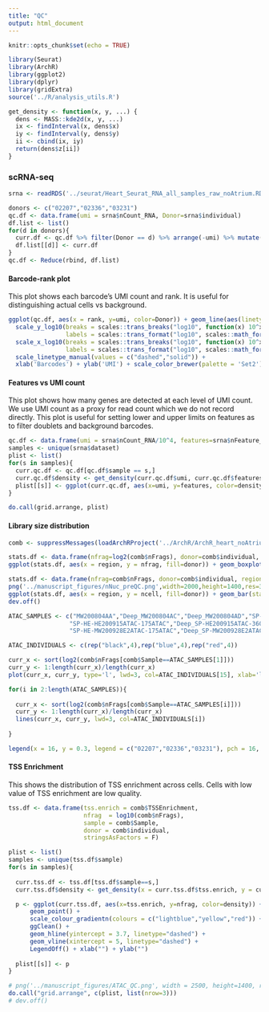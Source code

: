 ```yaml
---
title: "QC"
output: html_document
---
```


```r
knitr::opts_chunk$set(echo = TRUE)

library(Seurat)
library(ArchR)
library(ggplot2)
library(dplyr)
library(gridExtra)
source('../R/analysis_utils.R')
```

```r
get_density <- function(x, y, ...) {
  dens <- MASS::kde2d(x, y, ...)
  ix <- findInterval(x, dens$x)
  iy <- findInterval(y, dens$y)
  ii <- cbind(ix, iy)
  return(dens$z[ii])
}
```


### scRNA-seq

```r
srna <- readRDS('../seurat/Heart_Seurat_RNA_all_samples_raw_noAtrium.RDS')
```

```r
donors <- c("02207","02336","03231")
qc.df <- data.frame(umi = srna$nCount_RNA, Donor=srna$individual)
df.list <- list()
for(d in donors){
  curr.df <- qc.df %>% filter(Donor == d) %>% arrange(-umi) %>% mutate(rank = 1:nrow(.)) %>% mutate(Type=ifelse(umi > 1000, 'Cell','Background'))
  df.list[[d]] <- curr.df
}
qc.df <- Reduce(rbind, df.list)

```

#### Barcode-rank plot

This plot shows each barcode's UMI count and rank. It is useful for distinguishing actual cells vs background.

```r
ggplot(qc.df, aes(x = rank, y=umi, color=Donor)) + geom_line(aes(linetype = Type)) + ggClean() +
  scale_y_log10(breaks = scales::trans_breaks("log10", function(x) 10^x),
                labels = scales::trans_format("log10", scales::math_format(10^.x))) +
  scale_x_log10(breaks = scales::trans_breaks("log10", function(x) 10^x),
                labels = scales::trans_format("log10", scales::math_format(10^.x))) +
  scale_linetype_manual(values = c("dashed","solid")) + 
  xlab('Barcodes') + ylab('UMI') + scale_color_brewer(palette = 'Set2')

```

#### Features vs UMI count

This plot shows how many genes are detected at each level of UMI count. We use UMI count as a proxy for read count which we do not record directly. This plot is useful for setting lower and upper limits on features as to filter doublets and background barcodes. 

```r
qc.df <- data.frame(umi = srna$nCount_RNA/10^4, features=srna$nFeature_RNA/1000, sample=srna$dataset, stringsAsFactors = F)
samples <- unique(srna$dataset)
plist <- list()
for(s in samples){
  curr.qc.df <- qc.df[qc.df$sample == s,]
  curr.qc.df$density <- get_density(curr.qc.df$umi, curr.qc.df$features, n = 100)
  plist[[s]] <- ggplot(curr.qc.df, aes(x=umi, y=features, color=density)) + geom_point(alpha=0.5) + ggClean() + xlab("") + ylab("") + scale_colour_gradientn(colours = c("lightblue","yellow","red")) + LegendOff() + geom_hline(yintercept = 0.1, linetype="dashed") + geom_vline(xintercept = 1, linetype="dashed")
}
```

```r
do.call(grid.arrange, plist)
```


#### Library size distribution

```r
comb <- suppressMessages(loadArchRProject('../ArchR/ArchR_heart_noAtrium_raw/', showLogo = F))
```

```r
stats.df <- data.frame(nfrag=log2(comb$nFrags), donor=comb$individual, region=comb$regions)
ggplot(stats.df, aes(x = region, y = nfrag, fill=donor)) + geom_boxplot() + ggClean(rotate_axis = T) + ylab("Fragments") + xlab("")
```

```r
stats.df <- data.frame(nfrag=comb$nFrags, donor=comb$individual, region=comb$regions) %>% group_by(region, donor) %>% summarise(ncell=n())
png('../manuscript_figures/nNuc_preQC.png',width=2000,height=1400,res=300)
ggplot(stats.df, aes(x = region, y = ncell, fill=donor)) + geom_bar(stat="identity", position="dodge") + ggClean(rotate_axis = T) + ylab("Number of Nuclei") + xlab("") + scale_fill_brewer(palette = "Set2") + LegendOff()
dev.off()
```



```r
ATAC_SAMPLES <- c("MW200804AA","Deep_MW200804AC","Deep_MW200804AD","SP-HE-MW200928E1ATAC-413ATAC",
                 "SP-HE-HE200915ATAC-175ATAC","Deep_SP-HE200915ATAC-360ATAC","Deep_SP-HE200915ATAC-397ATAC","SP-HE-MW200928E1ATAC-398ATAC",
                 "SP-HE-MW200928E2ATAC-175ATAC","Deep_SP-MW200928E2ATAC-367ATAC","Deep_SP-MW200928E2ATAC-407ATAC","SP-HE-MW200928E1ATAC-408ATAC")

ATAC_INDIVIDUALS <- c(rep("black",4),rep("blue",4),rep("red",4))

curr_x <- sort(log2(comb$nFrags[comb$Sample==ATAC_SAMPLES[1]]))
curr_y <- 1:length(curr_x)/length(curr_x)
plot(curr_x, curr_y, type='l', lwd=3, col=ATAC_INDIVIDUALS[15], xlab='log2 nFrags', ylab='CDF', xlim=c(11, 17))

for(i in 2:length(ATAC_SAMPLES)){
  
  curr_x <- sort(log2(comb$nFrags[comb$Sample==ATAC_SAMPLES[i]]))
  curr_y <- 1:length(curr_x)/length(curr_x)
  lines(curr_x, curr_y, lwd=3, col=ATAC_INDIVIDUALS[i])
  
}

legend(x = 16, y = 0.3, legend = c("02207","02336","03231"), pch = 16, col=c("black","blue","red"), bty = "n")
```


#### TSS Enrichment

This shows the distribution of TSS enrichment across cells. Cells with low value of TSS enrichment are low quality. 

```r
tss.df <- data.frame(tss.enrich = comb$TSSEnrichment,
                     nfrag  = log10(comb$nFrags), 
                     sample = comb$Sample, 
                     donor = comb$individual,
                     stringsAsFactors = F)
```


```r
plist <- list()
samples <- unique(tss.df$sample)
for(s in samples){
  
  curr.tss.df <- tss.df[tss.df$sample==s,]
  curr.tss.df$density <- get_density(x = curr.tss.df$tss.enrich, y = curr.tss.df$nfrag, n = 50)

  p <- ggplot(curr.tss.df, aes(x=tss.enrich, y=nfrag, color=density)) + 
      geom_point() +
      scale_colour_gradientn(colours = c("lightblue","yellow","red")) + 
      ggClean() + 
      geom_hline(yintercept = 3.7, linetype="dashed") + 
      geom_vline(xintercept = 5, linetype="dashed") + 
      LegendOff() + xlab("") + ylab("")
  
  plist[[s]] <- p
}
```

```r
# png('../manuscript_figures/ATAC_QC.png', width = 2500, height=1400, res = 300)
do.call("grid.arrange", c(plist, list(nrow=3)))
# dev.off()
```




